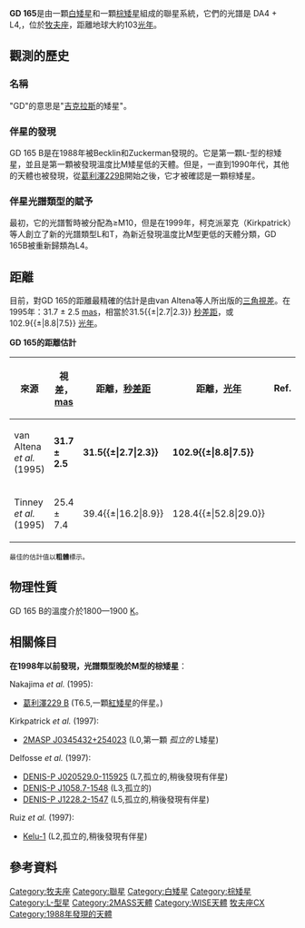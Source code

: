 {{Sky|14|24|39.144|+|09|17|13.98|102.9}}
{{Starbox begin
|name=GD 165}}
{{Starbox observe
|epoch=J2000{{r|Simbad}}
|equinox=J2000{{r|Simbad}}
|ra={{RA|14|24|39.144}}{{r|Simbad}}
|dec={{DEC|09|17|13.98}}{{r|Simbad}}
|constell=[[牧夫座|牧夫座]]}}
{{Starbox reference
|component=GD 165 A
|Simbad=GD+165
}}
{{Starbox reference
|component=GD 165 B
|Simbad=GD+165+B
}}
{{Starbox end}}

'''GD 165'''是由一顆[[白矮星|白矮星]]和一顆[[棕矮星|棕矮星]]組成的聯星系統，它們的光譜是 DA4{{r|Kirkpatrick1997}} + L4,{{r|Kirkpatrick1999}}，位於[[牧夫座|牧夫座]]，距離地球大約103[[光年|光年]]{{r|Kirkpatrick1999}}。

== 觀測的歷史 ==

=== 名稱 ===
"GD"的意思是"[[亨利·李·吉克拉斯|吉克拉斯]]的矮星"{{r|GD}}。

=== 伴星的發現 ===
GD 165 B是在1988年被Becklin和Zuckerman{{r|Becklin1988}}發現的。它是第一顆L-型的棕矮星，並且是第一顆被發現溫度比M矮星{{r|Dahn2002}}低的天體。但是，一直到1990年代，其他的天體也被發現，從[[格利澤229|葛利澤229B]]開始之後，它才被確認是一顆棕矮星{{r|Andrei2011|Nakajima1995}}。

=== 伴星光譜類型的賦予 ===
最初，它的光譜暫時被分配為≥M10，但是在1999年，柯克派翠克（Kirkpatrick）等人創立了新的光譜類型L和T，為新近發現溫度比M型更低的天體分類，GD 165B被重新歸類為L4。

== 距離 ==
目前，對GD 165的距離最精確的估計是由van Altena等人所出版的{{abbr|YPC|Yale Parallax Catalogue}}[[視差|三角視差]]。在1995年：31.7 ± 2.5 [[角分|mas]]，相當於31.5{{±|2.7|2.3}} [[秒差距|秒差距]]，或 102.9{{±|8.8|7.5}} [[光年|光年]]{{r|Kirkpatrick1999}}。

'''GD 165的距離估計'''
{| class="wikitable"
|-
! 來源 !! 視差，[[角分|mas]] !! 距離，[[秒差距|秒差距]] !! 距離，[[光年|光年]] !! Ref.
|-
| van Altena ''et al.'' (1995) || '''31.7 ± 2.5'''  || '''31.5{{±|2.7|2.3}}''' || '''102.9{{±|8.8|7.5}}''' || {{r|Kirkpatrick1999}}
|-
| Tinney ''et al.'' (1995) || 25.4 ± 7.4  || 39.4{{±|16.2|8.9}} || 128.4{{±|52.8|29.0}} || {{r|Tinney1995|Simbad}}
|}

<small>最佳的估計值以'''粗體'''標示。</small>

== 物理性質 ==
GD 165 B的溫度介於1800—1900 [[熱力學溫標|K]]{{r|Kirkpatrick1999}}。

== 相關條目 ==
'''在1998年以前發現，光譜類型晚於M型的棕矮星'''：

Nakajima ''et al.'' (1995):{{r|Nakajima1995}}
*[[格利澤229|葛利澤229 B]] (T6.5,{{r|Burgasser2002}}一顆[[紅矮星|紅矮星]]的伴星。)

Kirkpatrick ''et al.'' (1997):{{r|Kirkpatrick1997}}
*[[2MASP_J0345432+254023|2MASP J0345432+254023]] (L0,{{r|Kirkpatrick1999}}第一顆 ''孤立的'' L矮星)

Delfosse ''et al.'' (1997):{{r|Delfosse1997}}
*[[DENIS-P_J020529.0-115925|DENIS-P J020529.0-115925]] (L7,{{r|Kirkpatrick1999}}孤立的,稍後發現有伴星)
*[[DENIS-P_J1058.7-1548|DENIS-P J1058.7-1548]] (L3,{{r|Kirkpatrick1999}}孤立的)
*[[DENIS-P_J1228.2-1547|DENIS-P J1228.2-1547]] (L5,{{r|Kirkpatrick1999}}孤立的,稍後發現有伴星)

Ruiz ''et al.'' (1997):{{r|Ruiz1997}}
*[[Kelu-1|Kelu-1]] (L2,{{r|Kirkpatrick1999}}孤立的,稍後發現有伴星)

== 參考資料 ==
{{reflist|colwidth=30em|refs=
<ref name="Simbad">{{cite web
 | url=http://simbad.u-strasbg.fr/simbad/sim-id?Ident=GD+165
 | title=V* CX Boo -- Pulsating White Dwarf
 | work=[[SIMBAD|SIMBAD]]
 | publisher=[[Centre_de_Données_astronomiques_de_Strasbourg|Centre de Données astronomiques de Strasbourg]]
 | accessdate=2013-09-23
 | archive-date=2017-01-16
 | archive-url=https://web.archive.org/web/20170116160848/http://simbad.u-strasbg.fr/simbad/sim-id?Ident=GD+165
 | dead-url=no
 }}</ref>
<ref name="Becklin1988">{{cite journal|url=http://www.nature.com/doifinder/10.1038/336656a0|pages=656–658|title=A low-temperature companion to a white dwarf star|journal=Nature|volume=336|issue=6200|issn=1476-4687|date=1988/12|language=En|accessdate=2018-04-02|doi=10.1038/336656a0|author=E. E. Becklin, B. Zuckerman|archive-date=2019-10-16|archive-url=https://web.archive.org/web/20191016203307/https://www.nature.com/articles/336656a0|dead-url=no}}</ref>
<ref name="Nakajima1995">{{cite journal|url=http://www.nature.com/doifinder/10.1038/378463a0|pages=463–465|title=Discovery of a cool brown dwarf|journal=Nature|volume=378|issue=6556|issn=1476-4687|date=1995/11|language=En|accessdate=2018-04-02|doi=10.1038/378463a0|author=T. Nakajima, B. R. Oppenheimer, S. R. Kulkarni, D. A. Golimowski, K. Matthews, S. T. Durrance|archive-date=2019-10-16|archive-url=https://web.archive.org/web/20191016203302/https://www.nature.com/articles/378463a0|dead-url=no}}</ref>
<ref name="Tinney1995">{{cite journal|url=http://adsabs.harvard.edu/cgi-bin/bib_query?1995AJ....110.3014T|title=Trigonometric Parallaxes and the HR Diagram at the Bottom of the Main Sequence|journal=The Astronomical Journal|volume=110|language=en|issn=0004-6256|date=December 1995|accessdate=2018-04-02|doi=10.1086/117743|author=C. G. Tinney, I. N. Reid, J. Gizis, J. R. Mould|archive-date=2017-06-08|archive-url=https://web.archive.org/web/20170608222635/http://adsabs.harvard.edu/cgi-bin/bib_query?1995AJ....110.3014T|dead-url=no}}</ref>
<ref name="Kirkpatrick1997">{{cite journal|title=The Coolest Isolated M Dwarf and Other 2MASS Discoveries|journal=The Astrophysical Journal|volume=476|issue=1|pages=311|url=http://stacks.iop.org/0004-637X/476/i=1/a=311|date=1997|doi=10.1086/303613|issn=0004-637X|language=en|accessdate=2018-04-02|author=J. Davy Kirkpatrick, Charles A. Beichman, Michael F. Skrutskie}}</ref>
<ref name="Delfosse1997">{{rr/1997A&A...327L..25D}}</ref>
<ref name="Ruiz1997">{{cite journal|title=Kelu-1 : A Free-floating Brown Dwarf in the Solar Neighborhood|journal=The Astrophysical Journal Letters|volume=491|issue=2|pages=L107|url=http://stacks.iop.org/1538-4357/491/i=2/a=L107|date=1997|doi=10.1086/311070|issn=1538-4357|language=en|accessdate=2018-04-02|author=Maria Teresa Ruiz, S. K. Leggett, France Allard}}</ref>
<ref name="Kirkpatrick1999">{{cite journal|title=Dwarfs Cooler than "M": The Definition of Spectral Type "L" Using Discoveries from the 2-Micron All-Sky Survey (2MASS)|journal=The Astrophysical Journal|volume=519|issue=2|pages=802|url=http://stacks.iop.org/0004-637X/519/i=2/a=802|date=1999|doi=10.1086/307414|issn=0004-637X|language=en|accessdate=2018-04-02|author=J. Davy Kirkpatrick, I. Neill Reid, James Liebert, Roc M. Cutri, Brant Nelson, Charles A. Beichman, Conard C. Dahn, David G. Monet, John E. Gizis, Michael F. Skrutskie}}</ref>
<ref name="Burgasser2002">{{cite journal|title=The Spectra of T Dwarfs. I. Near-Infrared Data and Spectral Classification|journal=The Astrophysical Journal|volume=564|issue=1|pages=421|url=http://stacks.iop.org/0004-637X/564/i=1/a=421|date=2002|doi=10.1086/324033|issn=0004-637X|language=en|accessdate=2018-04-02|author=Adam J. Burgasser, J. Davy Kirkpatrick, Michael E. Brown, I. Neill Reid, Adam Burrows,  James Liebert, Keith Matthews, John E. Gizis, Conard C. Dahn, David G. Monet, Roc M. Cutri, Michael F. Skrutskie}}</ref>
<ref name="Dahn2002">{{cite journal|title=Astrometry and Photometry for Cool Dwarfs and Brown Dwarfs|journal=The Astronomical Journal|volume=124|issue=2|pages=1170|url=http://stacks.iop.org/1538-3881/124/i=2/a=1170|date=2002|doi=10.1086/341646|issn=1538-3881|language=en|accessdate=2018-04-02|author=Conard C. Dahn, Hugh C. Harris, Frederick J. Vrba, Harry H. Guetter, Blaise Canzian, Arne A. Henden, Stephen E. Levine, Christian B. Luginbuhl, Alice K. B. Monet, David G. Monet, Jeffrey R. Pier, Ronald C. Stone, Richard L. Walker, Adam J. Burgasser, John E. Gizis, J. Davy Kirkpatrick,  James Liebert, I. Neill Reid}}</ref>
<ref name="Andrei2011">{{cite journal|title=Parallaxes of Southern Extremely Cool Objects. I. Targets, Proper Motions, and First Results|journal=The Astronomical Journal|volume=141|issue=2|pages=54|url=http://stacks.iop.org/1538-3881/141/i=2/a=54|date=2011|doi=10.1088/0004-6256/141/2/54|issn=1538-3881|language=en|accessdate=2018-04-02|author=A. H. Andrei, R. L. Smart, J. L. Penna, V. A. d'Avila, B. Bucciarelli, J. I. B. Camargo, M. T. Crosta,  M. Daprà, B. Goldman, H. R. A. Jones, M. G. Lattanzi, L. Nicastro, D. J. Pinfield, D. N. da Silva Neto,  R. Teixeira}}</ref>
<ref name="GD">{{Rr/Dic-Simbad|GD}}</ref>
}}

{{Stars of Boötes}}

[[Category:牧夫座|Category:牧夫座]]
[[Category:聯星|Category:聯星]]
[[Category:白矮星|Category:白矮星]]
[[Category:棕矮星|Category:棕矮星]]
[[Category:L-型星|Category:L-型星]]
[[Category:2MASS天體|Category:2MASS天體]]
[[Category:WISE天體|Category:WISE天體]]
[[Category:變星標示的天體|牧夫座CX]]
[[Category:1988年發現的天體|Category:1988年發現的天體]]